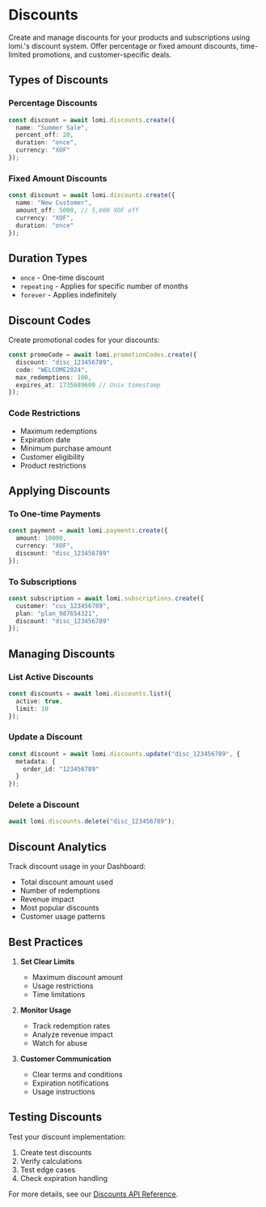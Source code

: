 # Discounts

Create and manage discounts for your products and subscriptions using lomi.'s discount system. Offer percentage or fixed amount discounts, time-limited promotions, and customer-specific deals.

## Types of Discounts

### Percentage Discounts
```typescript
const discount = await lomi.discounts.create({
  name: "Summer Sale",
  percent_off: 20,
  duration: "once",
  currency: "XOF"
});
```

### Fixed Amount Discounts
```typescript
const discount = await lomi.discounts.create({
  name: "New Customer",
  amount_off: 5000, // 5,000 XOF off
  currency: "XOF",
  duration: "once"
});
```

## Duration Types

- `once` - One-time discount
- `repeating` - Applies for specific number of months
- `forever` - Applies indefinitely

## Discount Codes

Create promotional codes for your discounts:

```typescript
const promoCode = await lomi.promotionCodes.create({
  discount: "disc_123456789",
  code: "WELCOME2024",
  max_redemptions: 100,
  expires_at: 1735689600 // Unix timestamp
});
```

### Code Restrictions
- Maximum redemptions
- Expiration date
- Minimum purchase amount
- Customer eligibility
- Product restrictions

## Applying Discounts

### To One-time Payments
```typescript
const payment = await lomi.payments.create({
  amount: 10000,
  currency: "XOF",
  discount: "disc_123456789"
});
```

### To Subscriptions
```typescript
const subscription = await lomi.subscriptions.create({
  customer: "cus_123456789",
  plan: "plan_987654321",
  discount: "disc_123456789"
});
```

## Managing Discounts

### List Active Discounts
```typescript
const discounts = await lomi.discounts.list({
  active: true,
  limit: 10
});
```

### Update a Discount
```typescript
const discount = await lomi.discounts.update("disc_123456789", {
  metadata: {
    order_id: "123456789"
  }
});
```

### Delete a Discount
```typescript
await lomi.discounts.delete("disc_123456789");
```

## Discount Analytics

Track discount usage in your Dashboard:
- Total discount amount used
- Number of redemptions
- Revenue impact
- Most popular discounts
- Customer usage patterns

## Best Practices

1. **Set Clear Limits**
   - Maximum discount amount
   - Usage restrictions
   - Time limitations

2. **Monitor Usage**
   - Track redemption rates
   - Analyze revenue impact
   - Watch for abuse

3. **Customer Communication**
   - Clear terms and conditions
   - Expiration notifications
   - Usage instructions

## Testing Discounts

Test your discount implementation:
1. Create test discounts
2. Verify calculations
3. Test edge cases
4. Check expiration handling

For more details, see our [Discounts API Reference](/api-reference/discounts).

